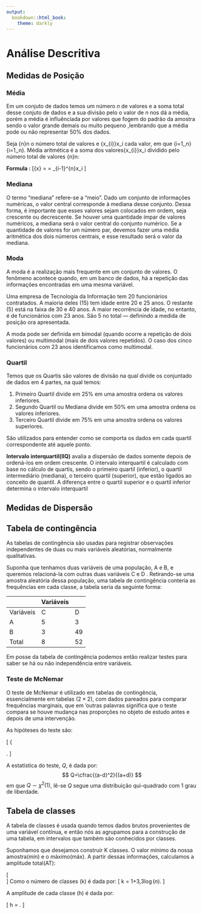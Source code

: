 ```yaml
---
output:
  bookdown::html_book:
    theme: darkly
---
```


# Análise Descritiva {-}

## Medidas de Posição

### Média

Em um conjuto de dados temos um número $n$ de valores e a soma total desse conjuto de dados e a sua divisão pelo o valor de $n$ nos dá a média, porém a média é influênciada por valores que fogem do padrão da amostra sendo o valor grande demais ou muito pequeno ,lembrando que a média pode ou não representar $50\%$ dos dados.  

Seja {\displaystyle n}n o número total de valores e {\displaystyle x_{i}}x_i cada valor, em que {\displaystyle i=1,\dots ,n}{\displaystyle i=1,\dots ,n}. Média aritmética é a soma dos valores{\displaystyle x_{i}}x_i dividido pelo número total de valores {\displaystyle n}n:

**Formula :**
\[\bar{x} = \dfrac{x_1 + \ldots +x_n}{n} = \frac{1}{n}\sum_{i-1}^{n}x_i
\]

### Mediana

O termo “mediana” refere-se a “meio”. Dado um conjunto de informações numéricas, o valor central corresponde à mediana desse conjunto. Dessa forma, é importante que esses valores sejam colocados em ordem, seja crescente ou decrescente. Se houver uma quantidade ímpar de valores numéricos, a mediana será o valor central do conjunto numérico. Se a quantidade de valores for um número par, devemos fazer uma média aritmética dos dois números centrais, e esse resultado será o valor da mediana.



### Moda

 A moda é a realização mais frequente em um conjunto de valores. O fenômeno acontece quando, em um banco de dados, há a repetição das informações encontradas em uma mesma variável. 
 
 Uma empresa de Tecnologia da Informação tem 20 funcionários contratados. A maioria deles (15) tem idade entre 20 e 25 anos. O restante (5) está na faixa de 30 e 40 anos. A maior recorrência de idade, no entanto, é de funcionários com 23 anos. São 5 no total — definindo a medida de posição ora apresentada.

A moda pode ser definida em bimodal (quando ocorre a repetição de dois valores) ou multimodal (mais de dois valores repetidos). O caso dos cinco funcionários com 23 anos identificamos como multimodal. 

### Quartil


Temos que os Quartis são valores de divisão na qual divide os conjuntado de dados em 4 partes, na qual temos:


1. Primeiro Quartil divide em $25\%$ em uma amostra ordena os valores inferiores.
2. Segundo Quartil ou Mediana divide em $50\%$ em uma amostra ordena os valores inferiores.
3.  Terceiro Quartil divide em $75\%$ em uma amostra ordena os valores superiores.




São utilizados para entender como se comporta os dados em cada quartil correspondente até aquele ponto.  


 **Intervalo interquartil(IIQ)** avalia a dispersão de dados somente depois de ordená-los em ordem crescente. O intervalo interquartil é calculado com base no cálculo de quartis, sendo o primeiro quartil (inferior), o quartil intermediário (mediana), o terceiro quartil (superior), que estão ligados ao conceito de quantil. A diferença entre o quartil superior e o quartil inferior determina o intervalo interquartil
 
## Medidas de  Dispersão

## Tabela de contingência
As tabelas de contingência são usadas para registrar observações independentes de duas ou mais variáveis aleatórias, normalmente qualitativas.

Suponha que tenhamos duas variáveis de uma população, A e B, e queremos relacioná-la com outras duas variáveis C e D . Retirando-se uma amostra aleatória dessa população, uma tabela de contingência conteria as frequências em cada classe, a tabela seria da seguinte forma:

|           | Variáveis                          |
|-----------|-------------------------------|----|
| Variáveis | C                             | D  |
| A         | 5                             | 3  |
| B         | 3                             | 49 |
| Total     | 8                             | 52 |


Em posse da tabela de contingência podemos então realizar testes para saber se há ou não independência entre variáveis.




### Teste de McNemar 
O teste de McNemar é utilizado em tabelas de contingência, essencialmente em tabelas $(2\times2)$, com dados pareados para comparar frequências marginais, que em 'outras palavras significa que o teste compara se houve mudança nas proporções no objeto de estudo antes e depois de uma intervenção. 

As hipóteses do teste são:

\[
 \left\{  \begin{array}{l}
H_0: \text{As variáveis linha e coluna possuem as mesmas proporções},\\
H_1:  \text{As variáveis linha e coluna possuem proporções diferentes}. \\ 
\end{array} \right.
\]

A estatística do teste, $Q$, é dada por:
$$ Q=\cfrac{(a-d)^2}{(a+d)} $$
em que $Q \sim \chi^2(1)$, lê-se $Q$ segue uma distribuição qui-quadrado com 1 grau de liberdade.

## Tabela de classes 

A tabela de classes é usada quando temos dados brutos provenientes de uma variável contínua, e então nós as agrupamos para a construção de uma tabela, em intervalos que também são conhecidos por classes.

Suponhamos que desejamos construir K classes. O valor mínimo da nossa amostra(mín) e o máximo(máx). A partir dessas informações, calculamos a amplitude total(AT):


\[ \text{AT = máx – mín.}    
\]
Como o número de classes (k) é dada por:
\[
    k = 1+3,3$\log(n)$.
\]

A amplitude de cada classe (h) é dada por:

\[
    h = \frac{AT}{k}.
\]  

